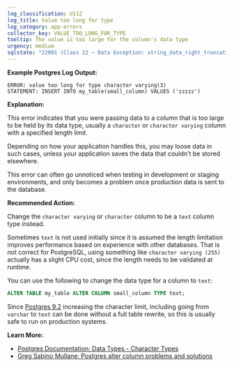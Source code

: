 ```yaml
---
log_classification: U112
log_title: Value too long for type
log_category: app-errors
collector_key: VALUE_TOO_LONG_FOR_TYPE
tooltip: The value is too large for the column's data type
urgency: medium
sqlstate: "22001 (Class 22 — Data Exception: string_data_right_truncation)"
---
```


**Example Postgres Log Output:**

```
ERROR: value too long for type character varying(3)
STATEMENT: INSERT INTO my_table(small_column) VALUES ('zzzzz')
```

**Explanation:**

This error indicates that you were passing data to a column that is too large
to be held by its data type, usually a `character` or `character varying` column
with a specified length limit.

Depending on how your application handles this, you may loose data in such cases,
unless your application saves the data that couldn't be stored elsewhere.

This error can often go unnoticed when testing in development or staging environments,
and only becomes a problem once production data is sent to the database.

**Recommended Action:**

Change the `character varying` or `character` column to be a `text` column type instead.

Sometimes `text` is not used initially since it is assumed the length limitation
improves performance based on experience with other databases. That is not correct for
PostgreSQL, using something like `character varying (255)` actually has a slight CPU cost,
since the length needs to be validated at runtime.

You can use the following to change the data type for a column to `text`:

```sql
ALTER TABLE my_table ALTER COLUMN small_column TYPE text;
```

Since [Postgres 9.2](https://www.postgresql.org/docs/9.2/static/release-9-2.html#AEN114949)
increasing the character limit, including going from `varchar` to `text`
can be done without a full table rewrite, so this is usually safe to run on
production systems.

**Learn More:**

* [Postgres Documentation: Data Types - Character Types](https://www.postgresql.org/docs/current/static/datatype-character.html)
* [Greg Sabino Mullane: Postgres alter column problems and solutions](https://www.endpoint.com/blog/2012/11/09/postgres-alter-column-problems-and)
